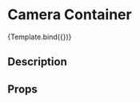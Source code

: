 

<Meta title="Camera/Camera Container" component={CameraContainer} />


# Camera Container

<Canvas>
  <Story
    name="Camera Object"
    args={{
      activeStatus: 'active',
    }}>
    {Template.bind({})}
  </Story>
</Canvas>

## Description

## Props
